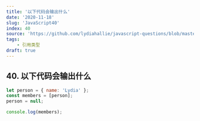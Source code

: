 ```yaml
---
title: '以下代码会输出什么'
date: '2020-11-18'
slug: 'JavaScript40'
index: 40
source: 'https://github.com/lydiahallie/javascript-questions/blob/master/zh-CN/README-zh_CN.md#46-%E8%BE%93%E5%87%BA%E6%98%AF%E4%BB%80%E4%B9%88'
tags:
    - 引用类型
draft: true
---
```


## 40. 以下代码会输出什么

```js:index.js
let person = { name: 'Lydia' };
const members = [person];
person = null;

console.log(members);
```
